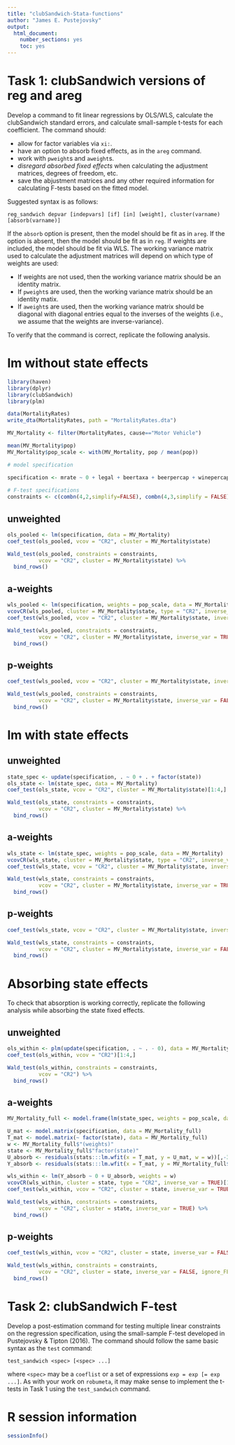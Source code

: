 ```yaml
---
title: "clubSandwich-Stata-functions"
author: "James E. Pustejovsky"
output: 
  html_document: 
    number_sections: yes
    toc: yes
---
```


# Task 1: clubSandwich versions of reg and areg

Develop a command to fit linear regressions by OLS/WLS, calculate the clubSandwich standard errors, and calculate small-sample t-tests for each coefficient. The command should:

* allow for factor variables via `xi:`.
* have an option to absorb fixed effects, as in the `areg` command.
* work with `pweight`s and `aweight`s.
* _disregard absorbed fixed effects_ when calculating the adjustment matrices, degrees of freedom, etc. 
* save the abjustment matrices and any other required information for calculating F-tests based on the fitted model.

Suggested syntax is as follows:
```{}
reg_sandwich depvar [indepvars] [if] [in] [weight], cluster(varname) [absorb(varname)]
```

If the `absorb` option is present, then the model should be fit as in `areg`. If the option is absent, then the model should be fit as in `reg`. If weights are included, the model should be fit via WLS. The working variance matrix used to calculate the adjustment matrices will depend on which type of weights are used:

* If weights are not used, then the working variance matrix should be an identity matrix.
* If `pweight`s are used, then the working variance matrix should be an identity matix.
* If `aweight`s are used, then the working variance matrix should be diagonal with diagonal entries equal to the inverses of the weights (i.e., we assume that the weights are inverse-variance). 

To verify that the command is correct, replicate the following analysis.

# lm without state effects

```r
library(haven)
library(dplyr)
library(clubSandwich)
library(plm)

data(MortalityRates)
write_dta(MortalityRates, path = "MortalityRates.dta")

MV_Mortality <- filter(MortalityRates, cause=="Motor Vehicle")

mean(MV_Mortality$pop)
MV_Mortality$pop_scale <- with(MV_Mortality, pop / mean(pop))

# model specification

specification <- mrate ~ 0 + legal + beertaxa + beerpercap + winepercap + factor(year)
  
# F-test specifications
constraints <- c(combn(4,2,simplify=FALSE), combn(4,3,simplify = FALSE), list(1:4))
```

## unweighted

```r
ols_pooled <- lm(specification, data = MV_Mortality)
coef_test(ols_pooled, vcov = "CR2", cluster = MV_Mortality$state)

Wald_test(ols_pooled, constraints = constraints, 
          vcov = "CR2", cluster = MV_Mortality$state) %>% 
  bind_rows()

```

## a-weights

```r
wls_pooled <- lm(specification, weights = pop_scale, data = MV_Mortality)
vcovCR(wls_pooled, cluster = MV_Mortality$state, type = "CR2", inverse_var = TRUE)[1:4,1:4]
coef_test(wls_pooled, vcov = "CR2", cluster = MV_Mortality$state, inverse_var = TRUE)[1:4,]

Wald_test(wls_pooled, constraints = constraints, 
          vcov = "CR2", cluster = MV_Mortality$state, inverse_var = TRUE) %>% 
  bind_rows()

```

## p-weights

```r
coef_test(wls_pooled, vcov = "CR2", cluster = MV_Mortality$state, inverse_var = FALSE)[1:4,]

Wald_test(wls_pooled, constraints = constraints, 
          vcov = "CR2", cluster = MV_Mortality$state, inverse_var = FALSE) %>% 
  bind_rows()

```

# lm with state effects

## unweighted

```r
state_spec <- update(specification, . ~ 0 + . + factor(state))
ols_state <- lm(state_spec, data = MV_Mortality)
coef_test(ols_state, vcov = "CR2", cluster = MV_Mortality$state)[1:4,]

Wald_test(ols_state, constraints = constraints, 
          vcov = "CR2", cluster = MV_Mortality$state) %>% 
  bind_rows()

```

## a-weights

```r
wls_state <- lm(state_spec, weights = pop_scale, data = MV_Mortality)
vcovCR(wls_state, cluster = MV_Mortality$state, type = "CR2", inverse_var = TRUE)[1:4,1:4]
coef_test(wls_state, vcov = "CR2", cluster = MV_Mortality$state, inverse_var = TRUE)[1:4,]

Wald_test(wls_state, constraints = constraints, 
          vcov = "CR2", cluster = MV_Mortality$state, inverse_var = TRUE) %>% 
  bind_rows()

```

## p-weights

```r
coef_test(wls_state, vcov = "CR2", cluster = MV_Mortality$state, inverse_var = FALSE)[1:4,]

Wald_test(wls_state, constraints = constraints, 
          vcov = "CR2", cluster = MV_Mortality$state, inverse_var = FALSE) %>% 
  bind_rows()

```

# Absorbing state effects

To check that absorption is working correctly, replicate the following analysis while absorbing the state fixed effects.

## unweighted

```r

ols_within <- plm(update(specification, . ~ . - 0), data = MV_Mortality, effect = "individual", index = c("state","year"))
coef_test(ols_within, vcov = "CR2")[1:4,]

Wald_test(ols_within, constraints = constraints, 
          vcov = "CR2") %>% 
  bind_rows()

```

## a-weights

```r
MV_Mortality_full <- model.frame(lm(state_spec, weights = pop_scale, data = MV_Mortality))

U_mat <- model.matrix(specification, data = MV_Mortality_full)
T_mat <- model.matrix(~ factor(state), data = MV_Mortality_full)
w <- MV_Mortality_full$"(weights)"
state <- MV_Mortality_full$"factor(state)"
U_absorb <- residuals(stats:::lm.wfit(x = T_mat, y = U_mat, w = w))[,-31]
Y_absorb <- residuals(stats:::lm.wfit(x = T_mat, y = MV_Mortality_full$mrate, w = w))

wls_within <- lm(Y_absorb ~ 0 + U_absorb, weights = w)
vcovCR(wls_within, cluster = state, type = "CR2", inverse_var = TRUE)[1:4,1:4]
coef_test(wls_within, vcov = "CR2", cluster = state, inverse_var = TRUE)[1:4,]

Wald_test(wls_within, constraints = constraints, 
          vcov = "CR2", cluster = state, inverse_var = TRUE) %>% 
  bind_rows()

```

## p-weights

```r
coef_test(wls_within, vcov = "CR2", cluster = state, inverse_var = FALSE)[1:4,]

Wald_test(wls_within, constraints = constraints, 
          vcov = "CR2", cluster = state, inverse_var = FALSE, ignore_FE = TRUE) %>% 
  bind_rows()
```

# Task 2: clubSandwich F-test

Develop a post-estimation command for testing multiple linear constraints on the regression specification, using the small-sample F-test developed in Pustejovsky & Tipton (2016). The command should follow the same basic syntax as the `test` command:

```{}
test_sandwich <spec> [<spec> ...]
```

where `<spec>` may be a `coeflist` or a set of expressions `exp = exp [= exp ...]`. As with your work on `robumeta`, it may make sense to implement the t-tests in Task 1 using the `test_sandwich` command. 

# R session information

```r
sessionInfo()
```

